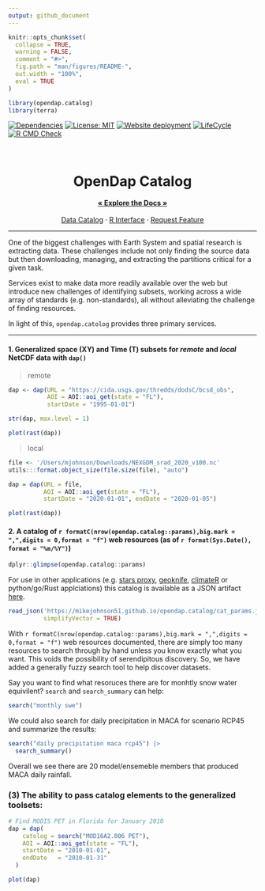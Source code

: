 ```yaml
---
output: github_document
---
```


<!-- README.md is generated from README.Rmd. Please edit that file -->

```r
knitr::opts_chunk$set(
  collapse = TRUE,
  warning = FALSE,
  comment = "#>",
  fig.path = "man/figures/README-",
  out.width = "100%",
  eval = TRUE
)

library(opendap.catalog)
library(terra)
```


<!-- badges: start -->
[![Dependencies](https://img.shields.io/badge/dependencies-9/37-orange?style=flat)](#)
[![License: MIT](https://img.shields.io/badge/License-MIT-yellow.svg)](https://choosealicense.com/licenses/mit/)
[![Website deployment](https://github.com/mikejohnson51/opendap.catalog/actions/workflows/pkgdown.yaml/badge.svg)](https://github.com/mikejohnson51/opendap.catalog/actions/workflows/pkgdown.yaml)
[![LifeCycle](man/figures/lifecycle/lifecycle-experimental.svg)](https://lifecycle.r-lib.org/articles/stages.html#experimental)
[![R CMD Check](https://github.com/mikejohnson51/opendap.catalog/actions/workflows/R-CMD-check.yaml/badge.svg)](https://github.com/mikejohnson51/opendap.catalog/actions/workflows/R-CMD-check.yaml)
<!-- badges: end -->

<div id="top"></div>

<br />
<div align="center">

<h1 align="center"><strong>OpenDap</strong> Catalog</h1>

  <p align="center">
    <a href="https://mikejohnson51.github.io/opendap.catalog/"><strong>« Explore the Docs »</strong></a>
    <br />
    <br />
    <a href="https://mikejohnson51.github.io/opendap.catalog/cat_params.json">Data Catalog</a>
    ·
    <a href="">R Interface</a>
    ·
    <a href="https://github.com/mikejohnson51/opendap.catalog/issues">Request Feature</a>
  </p>
</div>

<hr>

One of the biggest challenges with Earth System and spatial research is extracting data. These challenges include not only finding the source data but then downloading, managing, and extracting the partitions critical for a given task. 

Services exist to make data more readily available over the web but introduce new challenges of identifying subsets, working across a wide array of standards (e.g. non-standards), all without alleviating the challenge of finding resources. 

In light of this, `opendap.catolog` provides three primary services. 

<hr>


#### 1. Generalized space (XY) and Time (T) subsets for _remote_ and _local_ NetCDF data with `dap()` 

> remote 

```r
dap <- dap(URL = "https://cida.usgs.gov/thredds/dodsC/bcsd_obs", 
           AOI = AOI::aoi_get(state = "FL"), 
           startDate = "1995-01-01")

str(dap, max.level = 1)
```

```r
plot(rast(dap))
```

> local 

```r
file <- '/Users/mjohnson/Downloads/NEXGDM_srad_2020_v100.nc'
utils:::format.object_size(file.size(file), "auto")

dap = dap(URL = file, 
          AOI = AOI::aoi_get(state = "FL"), 
          startDate = "2020-01-01", endDate = "2020-01-05")
```

```r
plot(rast(dap))
```

#### 2. A catalog of `r formatC(nrow(opendap.catalog::params),big.mark = ",",digits = 0,format = "f")` web resources (as of `r format(Sys.Date(), format = "%m/%Y")`)

```r
dplyr::glimpse(opendap.catalog::params)
```

For use in other applications (e.g. [stars proxy](https://github.com/r-spatial/stars/pull/499), [geoknife](https://github.com/USGS-R/geoknife), [climateR](https://github.com/mikejohnson51/climateR) or python/go/Rust applciations) this catalog is available as a JSON artifact [here](https://mikejohnson51.github.io/opendap.catalog/cat_params.json).

```r
read_json('https://mikejohnson51.github.io/opendap.catalog/cat_params.json', 
          simplifyVector = TRUE)
```

With  `r formatC(nrow(opendap.catalog::params),big.mark = ",",digits = 0,format = "f")` web resources documented, there are simply too many resources to search through by hand unless you know exactly what you want. This  voids the possibility of serendipitous discovery. So, we have added a generally fuzzy search tool to help discover datasets.

Say you want to find what resoruces there are for monhtly snow water equivilent? `search` and `search_summary` can help: 

```r
search("monthly swe") 
```
We could also search for daily precipitation in MACA for scenario RCP45 and summarize the results: 
 
```r
search("daily precipitation maca rcp45") |> 
  search_summary()
```
Overall we see there are 20 model/ensemeble members that produced MACA daily rainfall.

### (3) The ability to pass catalog elements to the generalized toolsets:

```r
# Find MODIS PET in Florida for January 2010
dap = dap(
    catolog = search("MOD16A2.006 PET"),
    AOI = AOI::aoi_get(state = "FL"),
    startDate = "2010-01-01",
    endDate   = "2010-01-31"
  )
```

```r
plot(dap)
```





